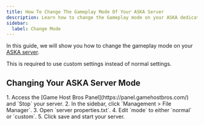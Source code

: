 ```yaml
---
title: How To Change The Gameplay Mode Of Your ASKA Server
description: Learn how to change the Gameplay mode on your ASKA dedicated server.
sidebar:
  label: Change Mode
---
```


In this guide, we will show you how to change the gameplay mode on your [ASKA server](https://www.gamehostbros.com/aska-server-hosting/). 

This is required to use custom settings instead of normal settings.

## Changing Your ASKA Server Mode

<Steps>
1. Access the [Game Host Bros Panel](https://panel.gamehostbros.com/) and `Stop` your server.
2. In the sidebar, click `Management > File Manager`.
3. Open `server properties.txt`.
4. Edit `mode` to either  `normal` or `custom`.
5. Click save and start your server.
</Steps>